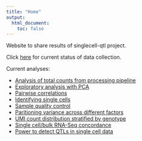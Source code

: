 ```yaml
---
title: "Home"
output:
  html_document:
    toc: false
---
```


Website to share results of singlecell-qtl project.

Click [here](data-collection.html) for current status of data collection.

Current analyses:

* [Analysis of total counts from processing pipeline](totals.html)
* [Exploratory analysis with PCA](pca.html)
* [Pairwise correlations](correlations.html)
* [Identifying single cells](identity.html)
* [Sample quality control](sampleqc.html)
* [Paritioning variance across different factors](partition.html)
* [UMI count distribution stratified by genotype](sc-stratified-geno.html)
* [Single cell/bulk RNA-Seq concordance](sc-vs-bulk.html)
* [Power to detect QTLs in single cell data](power.html)